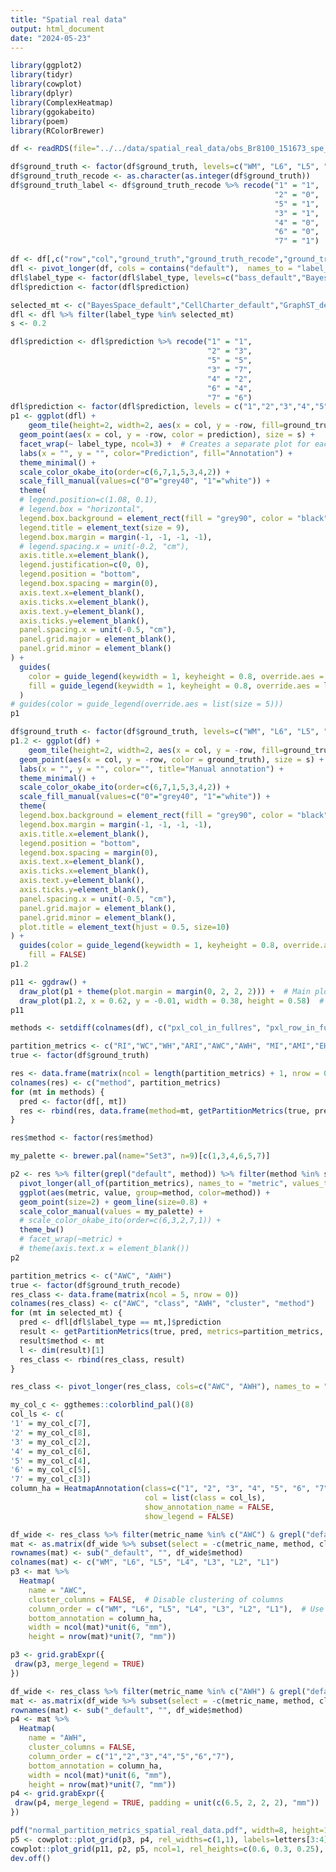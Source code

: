 ```yaml
---
title: "Spatial real data"
output: html_document
date: "2024-05-23"
---
```


```r
library(ggplot2)
library(tidyr)
library(cowplot)
library(dplyr)
library(ComplexHeatmap)
library(ggokabeito)
library(poem)
library(RColorBrewer)
```

```r
df <- readRDS(file="../../data/spatial_real_data/obs_Br8100_151673_spe_coldata.RDS")
```

```r
df$ground_truth <- factor(df$ground_truth, levels=c("WM", "L6", "L5", "L4", "L3", "L2", "L1"))
df$ground_truth_recode <- as.character(as.integer(df$ground_truth))
df$ground_truth_label <- df$ground_truth_recode %>% recode("1" = "1",
                                                           "2" = "0",
                                                           "5" = "1",
                                                           "3" = "1",
                                                           "4" = "0",
                                                           "6" = "0",
                                                           "7" = "1")

df <- df[,c("row","col","ground_truth","ground_truth_recode","ground_truth_label","BayesSpace_default","CellCharter_default","GraphST_default","precast_default","SEDR_default")]
dfl <- pivot_longer(df, cols = contains("default"),  names_to = "label_type", values_to = "prediction") 
dfl$label_type <- factor(dfl$label_type, levels=c("bass_default","BayesSpace_default","CellCharter_default","DRSC_default","GraphST_default","precast_default","SEDR_default","STAGATE_default"))
dfl$prediction <- factor(dfl$prediction)

selected_mt <- c("BayesSpace_default","CellCharter_default","GraphST_default","precast_default","SEDR_default")
dfl <- dfl %>% filter(label_type %in% selected_mt)
s <- 0.2

dfl$prediction <- dfl$prediction %>% recode("1" = "1",
                                            "2" = "3",
                                            "5" = "5",
                                            "3" = "7",
                                            "4" = "2",
                                            "6" = "4",
                                            "7" = "6")
dfl$prediction <- factor(dfl$prediction, levels = c("1","2","3","4","5","6","7"))
p1 <- ggplot(dfl) +
    geom_tile(height=2, width=2, aes(x = col, y = -row, fill=ground_truth_label)) +
  geom_point(aes(x = col, y = -row, color = prediction), size = s) +
  facet_wrap(~ label_type, ncol=3) +  # Creates a separate plot for each label_type
  labs(x = "", y = "", color="Prediction", fill="Annotation") +
  theme_minimal() +
  scale_color_okabe_ito(order=c(6,7,1,5,3,4,2)) +
  scale_fill_manual(values=c("0"="grey40", "1"="white")) +
  theme(
  # legend.position=c(1.08, 0.1), 
  # legend.box = "horizontal",
  legend.box.background = element_rect(fill = "grey90", color = "black", size = 0.1),
  legend.title = element_text(size = 9),
  legend.box.margin = margin(-1, -1, -1, -1),
  # legend.spacing.x = unit(-0.2, "cm"),
  axis.title.x=element_blank(),
  legend.justification=c(0, 0),
  legend.position = "bottom",
  legend.box.spacing = margin(0),
  axis.text.x=element_blank(),
  axis.ticks.x=element_blank(),
  axis.text.y=element_blank(),
  axis.ticks.y=element_blank(),
  panel.spacing.x = unit(-0.5, "cm"),
  panel.grid.major = element_blank(), 
  panel.grid.minor = element_blank()
) +
  guides(
    color = guide_legend(keywidth = 1, keyheight = 0.8, override.aes = list(size = 3)),  # Adjust color legend key size
    fill = guide_legend(keywidth = 1, keyheight = 0.8, override.aes = list(size = 3))    # Adjust size legend key size
  )
# guides(color = guide_legend(override.aes = list(size = 5)))
p1
```

```r
df$ground_truth <- factor(df$ground_truth, levels=c("WM", "L6", "L5", "L4", "L3", "L2", "L1"))
p1.2 <- ggplot(df) +
    geom_tile(height=2, width=2, aes(x = col, y = -row, fill=ground_truth_label)) +
  geom_point(aes(x = col, y = -row, color = ground_truth), size = s) +
  labs(x = "", y = "", color="", title="Manual annotation") +
  theme_minimal() +
  scale_color_okabe_ito(order=c(6,7,1,5,3,4,2)) +
  scale_fill_manual(values=c("0"="grey40", "1"="white")) +
  theme(
  legend.box.background = element_rect(fill = "grey90", color = "black", size = 0.1),
  legend.box.margin = margin(-1, -1, -1, -1),
  axis.title.x=element_blank(),
  legend.position = "bottom",
  legend.box.spacing = margin(0),
  axis.text.x=element_blank(),
  axis.ticks.x=element_blank(),
  axis.text.y=element_blank(),
  axis.ticks.y=element_blank(),
  panel.spacing.x = unit(-0.5, "cm"),
  panel.grid.major = element_blank(), 
  panel.grid.minor = element_blank(),
  plot.title = element_text(hjust = 0.5, size=10)
) +
  guides(color = guide_legend(keywidth = 1, keyheight = 0.8, override.aes = list(size = 3)), 
    fill = FALSE)
p1.2
```

```r
p11 <- ggdraw() +
  draw_plot(p1 + theme(plot.margin = margin(0, 2, 2, 2))) +  # Main plot
  draw_plot(p1.2, x = 0.62, y = -0.01, width = 0.38, height = 0.58)  # Inset plot
p11
```

```r
methods <- setdiff(colnames(df), c("pxl_col_in_fullres", "pxl_row_in_fullres", "label", "Row.names", "sample_id", "in_tissue", "row","col","ground_truth"))

partition_metrics <- c("RI","WC","WH","ARI","AWC","AWH", "MI","AMI","EH","EC","VM","FM", "NCR")
true <- factor(df$ground_truth)

res <- data.frame(matrix(ncol = length(partition_metrics) + 1, nrow = 0))
colnames(res) <- c("method", partition_metrics)
for (mt in methods) {
  pred <- factor(df[, mt])
  res <- rbind(res, data.frame(method=mt, getPartitionMetrics(true, pred, metrics=partition_metrics, level="dataset")))
}
```

```r
res$method <- factor(res$method)

my_palette <- brewer.pal(name="Set3", n=9)[c(1,3,4,6,5,7)]

p2 <- res %>% filter(grepl("default", method)) %>% filter(method %in% selected_mt) %>%
  pivot_longer(all_of(partition_metrics), names_to = "metric", values_to = "value") %>%
  ggplot(aes(metric, value, group=method, color=method)) +
  geom_point(size=2) + geom_line(size=0.8) +
  scale_color_manual(values = my_palette) +
  # scale_color_okabe_ito(order=c(6,3,2,7,1)) +
  theme_bw()
  # facet_wrap(~metric) +
  # theme(axis.text.x = element_blank())
p2
```

```r
partition_metrics <- c("AWC", "AWH")
true <- factor(df$ground_truth_recode)
res_class <- data.frame(matrix(ncol = 5, nrow = 0))
colnames(res_class) <- c("AWC", "class", "AWH", "cluster", "method")
for (mt in selected_mt) {
  pred <- dfl[dfl$label_type == mt,]$prediction
  result <- getPartitionMetrics(true, pred, metrics=partition_metrics, level="class")
  result$method <- mt
  l <- dim(result)[1]
  res_class <- rbind(res_class, result)
}

res_class <- pivot_longer(res_class, cols=c("AWC", "AWH"), names_to = "metric_name", values_to="value")
```

```r
my_col_c <- ggthemes::colorblind_pal()(8)
col_ls <- c(
'1' = my_col_c[7],
'2' = my_col_c[8],
'3' = my_col_c[2],
'4' = my_col_c[6],
'5' = my_col_c[4],
'6' = my_col_c[5],
'7' = my_col_c[3])
column_ha = HeatmapAnnotation(class=c("1", "2", "3", "4", "5", "6", "7"),
                              col = list(class = col_ls),  
                              show_annotation_name = FALSE,
                              show_legend = FALSE)

df_wide <- res_class %>% filter(metric_name %in% c("AWC") & grepl("default", method) & !is.na(value)) %>% filter(method %in% selected_mt) %>% pivot_wider(names_from = class, values_from = value)
mat <- as.matrix(df_wide %>% subset(select = -c(metric_name, method, cluster)))
rownames(mat) <- sub("_default", "", df_wide$method)
colnames(mat) <- c("WM", "L6", "L5", "L4", "L3", "L2", "L1")
p3 <- mat %>%
  Heatmap(
    name = "AWC",
    cluster_columns = FALSE,  # Disable clustering of columns
    column_order = c("WM", "L6", "L5", "L4", "L3", "L2", "L1"),  # Use the specified column order
    bottom_annotation = column_ha,
    width = ncol(mat)*unit(6, "mm"), 
    height = nrow(mat)*unit(7, "mm"))

p3 <- grid.grabExpr({
 draw(p3, merge_legend = TRUE)
})
```

```r
df_wide <- res_class %>% filter(metric_name %in% c("AWH") & grepl("default", method) & !is.na(value)) %>% filter(method %in% selected_mt) %>% pivot_wider(names_from = cluster, values_from = value)
mat <- as.matrix(df_wide %>% subset(select = -c(metric_name, method, class)))
rownames(mat) <- sub("_default", "", df_wide$method)
p4 <- mat %>%
  Heatmap(
    name = "AWH",
    cluster_columns = FALSE, 
    column_order = c("1","2","3","4","5","6","7"),
    bottom_annotation = column_ha,
    width = ncol(mat)*unit(6, "mm"), 
    height = nrow(mat)*unit(7, "mm"))
p4 <- grid.grabExpr({
 draw(p4, merge_legend = TRUE, padding = unit(c(6.5, 2, 2, 2), "mm"))
})
```

```r
pdf("normal_partition_metrics_spatial_real_data.pdf", width=8, height=10)
p5 <- cowplot::plot_grid(p3, p4, rel_widths=c(1,1), labels=letters[3:4], scale=c(1, 1))
cowplot::plot_grid(p11, p2, p5, ncol=1, rel_heights=c(0.6, 0.3, 0.25), labels=c("a","b", ""))
dev.off()
```


